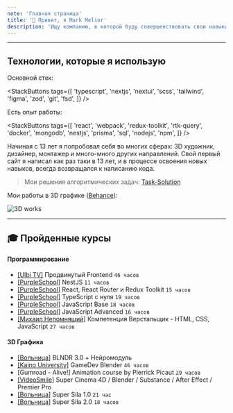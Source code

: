 ```yaml
---
note: 'Главная страница'
title: '👋 Привет, я Mark Melior'
description: 'Ищу компанию, в которой буду совершенствовать свои навыки до сильного Frontend-разработчика (:'
---
```


---

## Технологии, которые я использую

Основной стек:

<StackButtons
  tags={[
    'typescript',
    'nextjs',
    'nextui',
    'scss',
    'tailwind',
    'figma',
    'zod',
    'git',
    'fsd',
  ]}
/>

Есть опыт работы:

<StackButtons
  tags={[
    'react',
    'webpack',
    'redux-toolkit',
    'rtk-query',
    'docker',
    'mongodb',
    'nestjs',
    'prisma',
    'sql',
    'nodejs',
    'npm',
  ]}
/>

Начиная с 13 лет я попробовал себя во многих сферах: 3D художник, дизайнер, монтажер и много-много других направлений. Свой первый сайт я написал как раз таки в 13 лет, и в процессе освоения новых навыков, всегда возвращался к написанию кода.

> Мои решения алгоритмических задач: [Task-Solution](https://github.com/MarkMelior/Task-Solution)

Мои работы в 3D графике ([Behance](https://www.behance.net/MarkMelior)):

![3D works](https://raw.githubusercontent.com/MarkMelior/MarkMelior/main/3d-works.jpg)

---

## 🎓 Пройденные курсы

#### Программирование

- [[Ulbi TV]](https://ulbitv.ru/frontend) Продвинутый Frontend `46 часов`
- [[PurpleSchool]](https://purpleschool.ru/course/nestjs) NestJS `11 часов`
- [[PurpleSchool]](https://purpleschool.ru/course/react-redux) React, React Router и Redux Toolkit `15 часов`
- [[PurpleSchool]](https://purpleschool.ru/course/typescript) TypeScript с нуля `19 часов`
- [[PurpleSchool]](https://purpleschool.ru/course/javascript-basics) JavaScript Base `18 часов`
- [[PurpleSchool]](https://purpleschool.ru/course/javascript-advanced) JavaScript Advanced `16 часов`
- [[Михаил Непомнящий]](https://www.udemy.com/course/web-coder) Компетенция Верстальщик - HTML, CSS, JavaScript `27 часов`

#### 3D Графика

- [[Вольница]](https://volnitsa.net/blndr) BLNDR 3.0 + Нейромодуль
- [[Kaino University]](https://kaino.ru/gamedev1) GameDev Blender `46 часов`
- [Gumroad - Alive!] Animation course by Pierrick Picaut `29 часов`
- [[VideoSmile]](https://videosmile.ru/) Super Cinema 4D / Blender / Substance / After Effect / Premier Pro
- [[Вольница]](https://volnitsa.net/super_sila_1) Super Sila 1.0 `21 час`
- [[Вольница]](https://volnitsa.net/super_sila_2) Super Sila 2.0 `18 часов`
